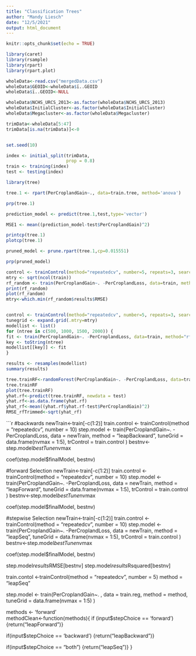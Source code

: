 ```yaml
---
title: "Classification Trees"
author: "Mandy Liesch"
date: "12/5/2021"
output: html_document
---
```


```r
knitr::opts_chunk$set(echo = TRUE)
```

```r
library(caret)
library(rsample)
library(rpart)	
library(rpart.plot)
```

```r
wholeData<-read.csv("mergedData.csv")
wholeData$GEOID<-wholeData$ï..GEOID
wholeData$ï..GEOID<-NULL

wholeData$NCHS_URCS_2013<-as.factor(wholeData$NCHS_URCS_2013)
wholeData$InitialCluster<-as.factor(wholeData$InitialCluster)
wholeData$Megacluster<-as.factor(wholeData$Megacluster)

trimData<-wholeData[5:47]
trimData[is.na(trimData)]<-0



```

```r
set.seed(10)

index <- initial_split(trimData,
                       prop = 0.8)
train <- training(index)
test <- testing(index)

```

```r
library(tree)

tree.1 <- rpart(PerCroplandGain~., data=train.tree, method='anova')

prp(tree.1)

prediction_model <- predict(tree.1,test,type='vector')

MSE1 <- mean((prediction_model-test$PerCroplandGain)^2)

printcp(tree.1)
plotcp(tree.1)

pruned_model <- prune.rpart(tree.1,cp=0.015551)

prp(pruned_model)


```

```r
control <- trainControl(method="repeatedcv", number=5, repeats=3, search="random")
mtry <- sqrt(ncol(train))
rf_random <- train(PerCroplandGain~. -PerCroplandLoss, data=train, method="rf", tuneLength=15, trControl=control)
print(rf_random)
plot(rf_random)
mtry<-which.min(rf_random$results$RMSE)


control <- trainControl(method="repeatedcv", number=5, repeats=3, search="grid")
tunegrid <- expand.grid(.mtry=mtry)
modellist <- list()
for (ntree in c(500, 1000, 1500, 2000)) {
fit <- train(PerCroplandGain~. -PerCroplandLoss, data=train, method="rf", tuneGrid=tunegrid, trControl=control, ntree=ntree)
key <- toString(ntree)
modellist[[key]] <- fit
}

results <- resamples(modellist)
summary(results)
```

```r
tree.trainRF<-randomForest(PerCroplandGain~. -PerCroplandLoss, data=train, ntree=500, mtry=mtry, importance=TRUE)
tree.trainRF
plot(tree.trainRF)
yhat.rf<-predict(tree.trainRF, newdata = test)
yhat.rf<-as.data.frame(yhat.rf)
yhat_rf<-mean((yhat.rf$yhat.rf-test$PerCroplandGain)^2)
RMSE_rfTrimmed<-sqrt(yhat_rf)

```




```r

#backwards
newTrain<-train[-c(1:2)]
train.control <- trainControl(method = "repeatedcv", number = 10)
step.model <- train(PerCroplandGain~. -PerCroplandLoss, data = newTrain,
                    method = "leapBackward", 
                    tuneGrid = data.frame(nvmax = 1:5),
                    trControl = train.control
                 )
bestnv<-step.model$bestTune$nvmax

coef(step.model$finalModel, bestnv)


#forward Selection
newTrain<-train[-c(1:2)]
train.control <- trainControl(method = "repeatedcv", number = 10)
step.model <- train(PerCroplandGain~. -PerCroplandLoss, data = newTrain,
                    method = "leapForward", 
                    tuneGrid = data.frame(nvmax = 1:5),
                    trControl = train.control
                 )
bestnv<-step.model$bestTune$nvmax

coef(step.model$finalModel, bestnv)


#stepwise Selection
newTrain<-train[-c(1:2)]
train.control <- trainControl(method = "repeatedcv", number = 10)
step.model <- train(PerCroplandGain~. -PerCroplandLoss, data = newTrain,
                    method = "leapSeq", 
                    tuneGrid = data.frame(nvmax = 1:5),
                    trControl = train.control
                 )
bestnv<-step.model$bestTune$nvmax

coef(step.model$finalModel, bestnv)

step.model$results$RMSE[bestnv]
step.model$results$Rsquared[bestnv]

train.contol <-trainControl(method = "repeatedcv", number = 5)
method =  "leapSeq"       

step.model <- train(PerCroplandGain~. , data = train.reg,
                    method = method, 
                    tuneGrid = data.frame(nvmax = 1:5)
                 )


methods <- 'forward'  
methodClean<-function(methods){
if (input$stepChoice  == 'forward')
{return("leapForward")}
  
if(input$stepChoice  == 'backward')
{return("leapBackward")}
  
if(input$stepChoice == "both")
  {return("leapSeq")}
}

		

